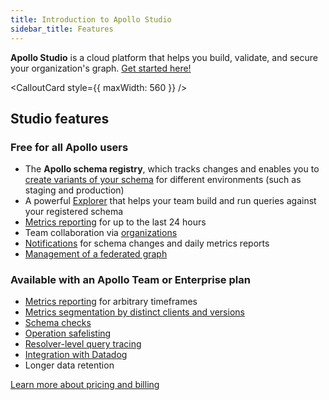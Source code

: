 ```yaml
---
title: Introduction to Apollo Studio
sidebar_title: Features
---
```



**Apollo Studio** is a cloud platform that helps you build, validate, and secure your organization's graph. [Get started here!](./getting-started/)

<CalloutCard style={{ maxWidth: 560 }} />

## Studio features

### Free for all Apollo users

* The **Apollo schema registry**, which tracks changes
and enables you to [create variants of your schema](./org/graphs/#managing-variants) for different environments
(such as staging and production)
* A powerful [Explorer](./explorer/explorer/) that helps your team build and run queries against your registered schema
* [Metrics reporting](https://www.apollographql.com/docs/studio/setup-analytics/) for up to the last 24 hours
* Team collaboration via [organizations](./org/organizations/)
* [Notifications](./notification-setup/) for schema changes and daily metrics reports
* [Management of a federated graph](https://www.apollographql.com/docs/federation/managed-federation/overview/)

### Available with an Apollo Team or Enterprise plan

* [Metrics reporting](./setup-analytics/) for arbitrary timeframes
* [Metrics segmentation by distinct clients and versions](./client-awareness/)
* [Schema checks](./schema-checks/)
* [Operation safelisting](./operation-registry/)
* [Resolver-level query tracing](./performance/)
* [Integration with Datadog](./datadog-integration/)
* Longer data retention

[Learn more about pricing and billing](https://www.apollographql.com/plans/)
